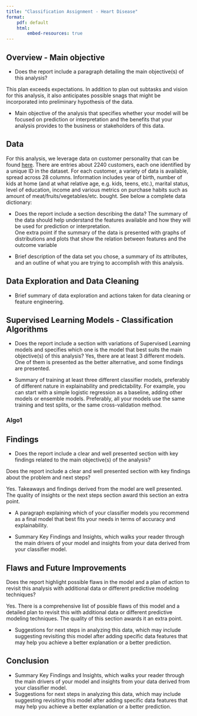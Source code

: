 ```yaml
---
title: "Classification Assignment - Heart Disease"
format: 
    pdf: default
    html:
        embed-resources: true
---
```


## Overview - Main objective

- Does the report include a paragraph detailing the main objective(s) of this analysis?

This plan exceeds expectations. In addition to plan out subtasks and vision for this analysis, it also anticipates possible snags that might be incorporated into preliminary hypothesis of the data.

- Main objective of the analysis that specifies whether your model will be focused on prediction or interpretation and the benefits that your analysis provides to the business or stakeholders of this data.


## Data

For this analysis, we leverage data on customer personality that can be found [here](https://www.kaggle.com/datasets/imakash3011/customer-personality-analysis/data). There are entries about 2240 customers, each one identified by a unique ID in the dataset. For each customer, a variety of data is available, spread across 28 columns. Information includes year of birth, number of kids at home (and at what relative age, e.g. kids, teens, etc.), marital status, level of education, income and various metrics on purchase habits such as amount of meat/fruits/vegetables/etc. bought. See below a complete data dictionary:

- Does the report include a section describing the data?
The summary of the data should help understand the features available and how they will be used for prediction or interpretation.  
One extra point if the summary of the data is presented with graphs of distributions and plots that show the relation between features and the outcome variable

- Brief description of the data set you chose, a summary of its attributes, and an outline of what you are trying to accomplish with this analysis.

## Data Exploration and Data Cleaning

- Brief summary of data exploration and actions taken for data cleaning or feature engineering.

## Supervised Learning Models - Classification Algorithms

- Does the report include a section with variations of Supervised Learning models and specifies which one is the model that best suits the main objective(s) of this analysis?
Yes, there are at least 3 different models. One of them is presented as the better alternative, and some findings are presented.

- Summary of training at least three different classifier models, preferably of different nature in explainability and predictability. For example, you can start with a simple logistic regression as a baseline, adding other models or ensemble models. Preferably, all your models use the same training and test splits, or the same cross-validation method.

### Algo1


## Findings

- Does the report include a clear and well presented section with key findings related to the main objective(s) of the analysis?

Does the report include a clear and well presented section with key findings about the problem and next steps?

Yes. Takeaways and findings derived from the model are well presented. The quality of insights or the next steps section award this section an extra point.

- A paragraph explaining which of your classifier models you recommend as a final model that best fits your needs in terms of accuracy and explainability.

- Summary Key Findings and Insights, which walks your reader through the main drivers of your model and insights from your data derived from your classifier model.

## Flaws and Future Improvements

Does the report highlight possible flaws in the model and a plan of action to revisit this analysis with additional data or different predictive modeling techniques? 

Yes. There is a comprehensive list of possible flaws of this model and a detailed plan to revisit this with additional data or different predictive modeling techniques. The quality of this section awards it an extra point.

- Suggestions for next steps in analyzing this data, which may include suggesting revisiting this model after adding specific data features that may help you achieve a better explanation or a better prediction.

## Conclusion

- Summary Key Findings and Insights, which walks your reader through the main drivers of your model and insights from your data derived from your classifier model.
- Suggestions for next steps in analyzing this data, which may include suggesting revisiting this model after adding specific data features that may help you achieve a better explanation or a better prediction.
